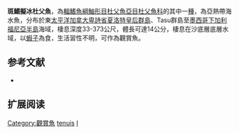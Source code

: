 {{Speciesbox
| name = 斑鰭擬冰杜父魚
| image = 
| image_width = 250px
| status = NE
| status_system = IUCN3.1
| genus = Icelinus
| species = tenuis
| authority = [[Gilbert|Gilbert]], 1890
| synonyms = *''Tarandichthys tenuis, Gilbert, 1890''
}}
'''斑鰭擬冰杜父魚'''，為[[輻鰭魚綱|輻鰭魚綱]][[鮋形目|鮋形目]][[杜父魚亞目|杜父魚亞目]][[杜父魚科|杜父魚科]]的其中一[[種|種]]，為亞熱帶海水魚，分布於東[[太平洋|太平洋]][[加拿大|加拿大]][[卑詩省|卑詩省]][[夏洛特皇后群島|夏洛特皇后群島]]、Tasu群島至[[墨西哥|墨西哥]][[下加利福尼亞半島|下加利福尼亞半島]]海域，棲息深度33-373公尺，體長可達14公分，棲息在沙底層底層水域，以[[蝦子|蝦子]]為食，生活習性不明，可作為觀賞魚。

== 参考文献 ==
*{{FishBase_species|genus=Icelinus|species=tenuis|year=2014|month=5}}

== 扩展阅读 ==
{{refbegin}}
{{wikispecies-inline|Icelinus tenuis|斑鰭擬冰杜父魚}}
{{refend}}
{{Taxonbar|from=Q2271562}}

[[Category:觀賞魚|Category:觀賞魚]]
[[Category:擬冰杜父魚屬|tenuis]]
[[Category:1890年描述的魚類|I]]


{{鮋形目小作品}}